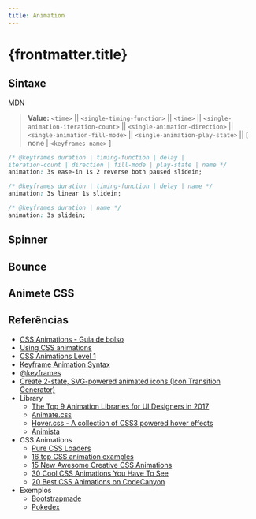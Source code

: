 ```yaml
---
title: Animation
---
```



# {frontmatter.title}

## Sintaxe

[MDN](https://developer.mozilla.org/en-US/docs/Web/CSS/animation)

> <b>Value:</b> `<time>` \|\| `<single-timing-function>` \|\| `<time>` \|\| `<single-animation-iteration-count>` \|\| `<single-animation-direction>` \|\| `<single-animation-fill-mode>` \|\| `<single-animation-play-state>` \|\| [ none \| `<keyframes-name>` ]

```css title="Valores"
/* @keyframes duration | timing-function | delay |
iteration-count | direction | fill-mode | play-state | name */
animation: 3s ease-in 1s 2 reverse both paused slidein;

/* @keyframes duration | timing-function | delay | name */
animation: 3s linear 1s slidein;

/* @keyframes duration | name */
animation: 3s slidein;
```

## Spinner

<CodeHtmlCssPreview src="/codes/css/animation/spinner" height={200} />

## Bounce

<CodeHtmlCssPreview src="/codes/css/animation/bounce" height={200} />

## Animete CSS

<CodeHtmlCssPreview src="/codes/css/animation/animate-css" />

## Referências

- [CSS Animations - Guia de bolso](https://legacy.gitbook.com/book/daliannyvieira/css-animations-pocket-guide/details)
- [Using CSS animations](https://developer.mozilla.org/en-US/docs/Web/CSS/CSS_Animations/Using_CSS_animations)
- [CSS Animations Level 1](https://www.w3.org/TR/css-animations-1/)
- [Keyframe Animation Syntax](https://css-tricks.com/snippets/css/keyframe-animation-syntax/)
- [@keyframes](https://tympanus.net/codrops/css_reference/keyframes/)
- [Create 2-state, SVG-powered animated icons (Icon Transition Generator)](https://blog.nucleoapp.com/create-2-state-svg-powered-animated-icons-76ed19160a7e)
- Library
  - [The Top 9 Animation Libraries for UI Designers in 2017](https://www.sitepoint.com/our-top-9-animation-libraries/)
  - [Animate.css](https://daneden.github.io/animate.css/)
  - [Hover.css - A collection of CSS3 powered hover effects](http://ianlunn.github.io/Hover/)
  - [Animista](http://animista.net/play/basic/slide-fwd)
- CSS Animations
  - [Pure CSS Loaders](https://loading.io/css/)
  - [16 top CSS animation examples](https://www.creativebloq.com/inspiration/css-animation-examples)
  - [15 New Awesome Creative CSS Animations](https://cssnewbie.com/15-new-awesome-creative-css-animations/#.W049pS2ZM0o)
  - [30 Cool CSS Animations You Have To See](https://www.hongkiat.com/blog/creative-css-animations/)
  - [20 Best CSS Animations on CodeCanyon](https://code.tutsplus.com/tutorials/20-best-css-animations--cms-27561)
- Exemplos
  - [Bootstrapmade](https://bootstrapmade.com/)
  - [Pokedex](https://ifpb.github.io/challenges/web/front-end/css/pokedex/)
